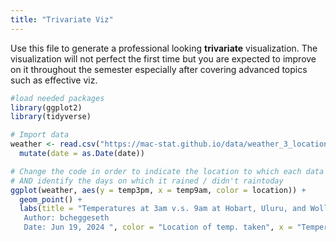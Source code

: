 ```yaml
---
title: "Trivariate Viz"
---
```


Use this file to generate a professional looking **trivariate** visualization.  The visualization will not perfect the first time but you are expected to improve on it throughout the semester especially after covering advanced topics such as effective viz.


```r
#load needed packages
library(ggplot2)
library(tidyverse)


```


```r

# Import data
weather <- read.csv("https://mac-stat.github.io/data/weather_3_locations.csv") |> 
  mutate(date = as.Date(date))  

```


```r


# Change the code in order to indicate the location to which each data point corresponds
# AND identify the days on which it rained / didn't raintoday
ggplot(weather, aes(y = temp3pm, x = temp9am, color = location)) + 
  geom_point() +
  labs(title = "Temperatures at 3am v.s. 9am at Hobart, Uluru, and Wollongong. ", subtitle = "Source: https://mac-stat.github.io/data/election_2020_county.csv. 
   Author: bcheggeseth
   Date: Jun 19, 2024 ", color = "Location of temp. taken", x = "Temperature at 9:00 a.m. (Celcius)", y = "Temperature at 3:00 p.m. (Celcius)")
  


```



